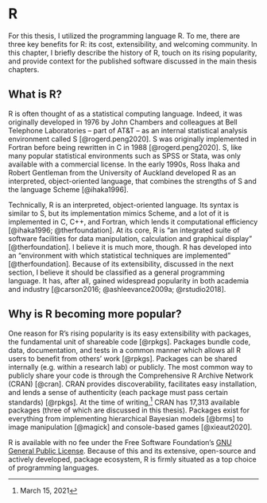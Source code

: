 # R

For this thesis, I utilized the programming language R. To me, there are three key benefits for R: its cost, extensibility, and welcoming community. In this chapter, I briefly describe the history of R, touch on its rising popularity, and provide context for the published software discussed in the main thesis chapters.

## What is R?

R is often thought of as a statistical computing language. Indeed, it was originally developed in 1976 by John Chambers and colleagues at Bell Telephone Laboratories -- part of AT&T -- as an internal statistical analysis environment called S [@rogerd.peng2020]. S was originally implemented in Fortran before being rewritten in C in 1988 [@rogerd.peng2020]. S, like many popular statistical environments such as SPSS or Stata, was only available with a commercial license. In the early 1990s, Ross Ihaka and Robert Gentleman from the University of Auckland developed R as an interpreted, object-oriented language, that combines the strengths of S and the language Scheme [@ihaka1996].

Technically, R is an interpreted, object-oriented language. Its syntax is similar to S, but its implementation mimics Scheme, and a lot of it is implemented in C, C++, and Fortran, which lends it computational efficiency [@ihaka1996; @therfoundation]. At its core, R is "an integrated suite of software facilities for data manipulation, calculation and graphical display" [@therfoundation]. I believe it is much more, though. R has developed into an "environment with which statistical techniques are implemented" [@therfoundation]. Because of its extensibility, discussed in the next section, I believe it should be classified as a general programming language. It has, after all, gained widespread popularity in both academia and industry [@carson2016; @ashleevance2009a; @rstudio2018].

## Why is R becoming more popular? {#r-popularity}

One reason for R's rising popularity is its easy extensibility with packages, the fundamental unit of shareable code [@rpkgs]. Packages bundle code, data, documentation, and tests in a common manner which allows all R users to benefit from others' work [@rpkgs]. Packages can be shared internally (e.g. within a research lab) or publicly. The most common way to publicly share your code is through the Comprehensive R Archive Network (CRAN) [@cran]. CRAN provides discoverability, facilitates easy installation, and lends a sense of authenticity (each package must pass certain standards) [@rpkgs]. At the time of writing,[^why-r-1] CRAN has 17,313 available packages (three of which are discussed in this thesis). Packages exist for everything from implementing hierarchical Bayesian models [@brms] to image manipulation [@magick] and console-based games [@xieaut2020].

[^why-r-1]: March 15, 2021

R is available with no fee under the Free Software Foundation's [GNU General Public License](https://www.r-project.org/COPYING). Because of this and its extensive, open-source and actively developed, package ecosystem, R is firmly situated as a top choice of programming languages.
